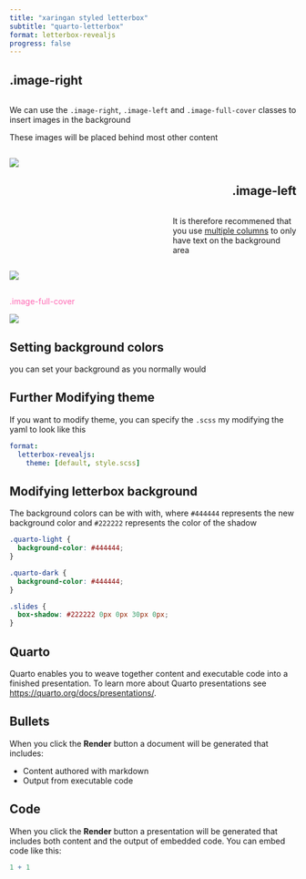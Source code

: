 ```yaml
---
title: "xaringan styled letterbox"
subtitle: "quarto-letterbox"
format: letterbox-revealjs
progress: false
---
```


## .image-right

::: columns
::: {.column width="45%"}
We can use the `.image-right`, `.image-left` and `.image-full-cover` classes to insert images in the background

These images will be placed behind most other content
:::
:::

![](flowers-two.jpeg){.image-right}

## .image-left {style="text-align: right;"}

::: columns
::: {.column width="55%"}
:::
::: {.column width="45%"}
It is therefore recommened that you use [multiple columns](https://quarto.org/docs/presentations/index.html#multiple-columns) to only have text on the background area
:::
:::

![](flowers-two.jpeg){.image-left}

## 

::: r-fit-text
[.image-full-cover]{style="color: hotpink;"}
:::

![](flowers-many.jpeg){.image-full-cover}

## Setting background colors {background-color="aquamarine"}

you can set your background as you normally would

## Further Modifying theme

If you want to modify theme, you can specify the `.scss` my modifying the yaml to look like this

``` yaml
format: 
  letterbox-revealjs:
    theme: [default, style.scss]
```

## Modifying letterbox background

The background colors can be with with, where `#444444` represents the new background color and `#222222` represents the color of the shadow

``` css
.quarto-light {
  background-color: #444444;
}

.quarto-dark {
  background-color: #444444;
}

.slides {
  box-shadow: #222222 0px 0px 30px 0px;
}
```

## Quarto

Quarto enables you to weave together content and executable code into a finished presentation. To learn more about Quarto presentations see <https://quarto.org/docs/presentations/>.

## Bullets

When you click the **Render** button a document will be generated that includes:

-   Content authored with markdown
-   Output from executable code

## Code

When you click the **Render** button a presentation will be generated that includes both content and the output of embedded code. You can embed code like this:

```r
1 + 1
```
